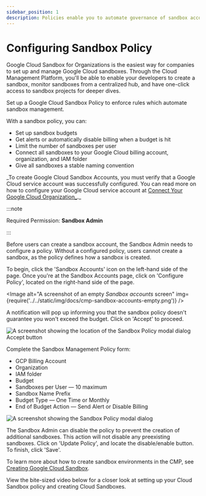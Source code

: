 ```yaml
---
sidebar_position: 1
description: Policies enable you to automate governance of sandbox accounts created by your developers.
---
```


# Configuring Sandbox Policy

Google Cloud Sandbox for Organizations is the easiest way for companies to set up and manage Google Cloud sandboxes. Through the Cloud Management Platform, you'll be able to enable your developers to create a sandbox, monitor sandboxes from a centralized hub, and have one-click access to sandbox projects for deeper dives.

Set up a Google Cloud Sandbox Policy to enforce rules which automate sandbox management.

With a sandbox policy, you can:

- Set up sandbox budgets
- Get alerts or automatically disable billing when a budget is hit
- Limit the number of sandboxes per user
- Connect all sandboxes to your Google Cloud billing account, organization, and IAM folder
- Give all sandboxes a stable naming convention

_To create Google Cloud Sandbox Accounts, you must verify that a Google Cloud service account was successfully configured. You can read more on how to configure your Google Cloud service account at [Connect Your Google Cloud Organization_](../google-cloud/connect-google-cloud-service-account.mdx).\_

:::note

Required Permission: **Sandbox Admin**

:::

Before users can create a sandbox account, the Sandbox Admin needs to configure a policy. Without a configured policy, users cannot create a sandbox, as the policy defines how a sandbox is created.

To begin, click the 'Sandbox Accounts' icon on the left-hand side of the page. Once you're at the Sandbox Accounts page, click on 'Configure Policy', located on the right-hand side of the page.


<Image
  alt="A screenshot of an empty _Sandbox accounts_ screen"
  img={require('../../static/img/docs/cmp-sandbox-accounts-empty.png')}
/>

A notification will pop up informing you that the sandbox policy doesn't guarantee you won't exceed the budget. Click on 'Accept' to proceed.

![A screenshot showing the location of the Sandbox Policy modal dialog Accept button](../../static/img/docs/cmp-sandbox-policy-1.png)

Complete the Sandbox Management Policy form:

- GCP Billing Account
- Organization
- IAM folder
- Budget
- Sandboxes per User &mdash; 10 maximum
- Sandbox Name Prefix
- Budget Type &mdash; One Time or Monthly
- End of Budget Action &mdash; Send Alert or Disable Billing

![A screenshot showing the Sandbox Policy modal dialog](../../static/img/docs/cmp-sandbox-policy-2.png)

The Sandbox Admin can disable the policy to prevent the creation of additional sandboxes. This action will not disable any preexisting sandboxes. Click on 'Update Policy', and locate the disable/enable button. To finish, click 'Save'.

To learn more about how to create sandbox environments in the CMP, see [Creating Google Cloud Sandbox](create-gcp-sandbox-accounts.mdx).

View the bite-sized video below for a closer look at setting up your Cloud Sandbox policy and creating Cloud Sandboxes.


<LoomEmbed id="2e2adffc48464c0189b87e4750e7b7d3" />

